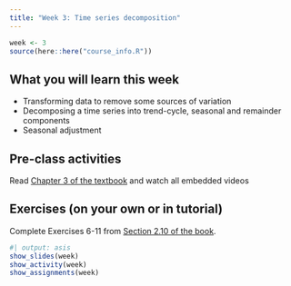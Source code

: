 ```yaml
---
title: "Week 3: Time series decomposition"
---
```


```r
week <- 3
source(here::here("course_info.R"))
```

## What you will learn this week

* Transforming data to remove some sources of variation
* Decomposing a time series into trend-cycle, seasonal and remainder components
* Seasonal adjustment

## Pre-class activities

Read [Chapter 3 of the textbook](https://otexts.com/fpp3/decomposition.html) and watch all embedded videos

## Exercises (on your own or in tutorial)

Complete Exercises 6-11 from [Section 2.10 of the book](https://otexts.com/fpp3/graphics-exercises.html).


```r
#| output: asis
show_slides(week)
show_activity(week)
show_assignments(week)
```
